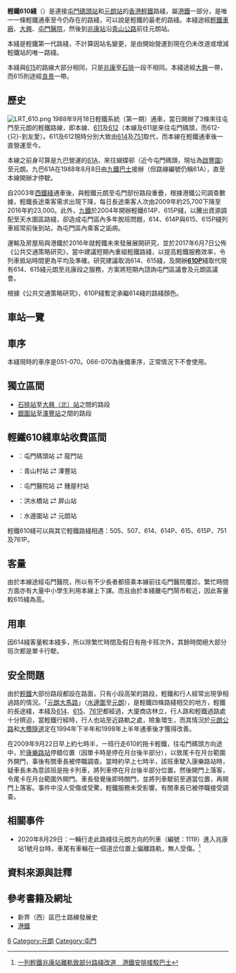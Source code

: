 {{Infobox rail system-route
| name        = 香港輕鐵610線
| native_name = {{lang|en|Hong Kong Light Rail Route 610}}
| color       = {{輕鐵顏色|610}}
| logo        = 
| logo_width  = 
| image       = File:20211103 075331 1133 1211 610 near Tai Hing North.jpg
| image_width = 
| image_alt   =
| caption     = [[輕鐵第五期列車|輕鐵第五期列車]]正駛進[[大興（北）站|大興北站]]（2021年11月）
| locale      = {{HKG}}[[屯門區|屯門區]]、[[元朗區|元朗區]]
| type        = [[輕軌運輸系統|輕軌運輸系統]]
| system      = [[香港輕鐵|香港輕鐵]]
| status      = 營運中
| start       = {{站|屯門碼頭}}
| end         = [[元朗站_(輕鐵)|元朗]]
| routes      = 
| character   = 地面、高架
| linelength  =
| tracklength =
| speed       = 最高70公里/小時
| tracks      = 2條
| stations    = 26個
| gauge       = {{標準軌}}
| minradius   = 
| maxgrade    = 
| elevation   = 
| electrification = [[直流電|直流電]] 750 V [[高架電纜|高架電纜]]
| block_signal = 
| signalling  = 
| depot       = [[港鐵屯門車廠|港鐵屯門車廠]]
| stock       = {{plainlist|
* [[輕鐵第一期列車|輕鐵第一期列車]]
* [[輕鐵第二期列車|輕鐵第二期列車]]
* [[輕鐵第三期列車|輕鐵第三期列車]]
* [[輕鐵第四期列車|輕鐵第四期列車]]
* [[輕鐵第五期列車|輕鐵第五期列車]]
}}
| fleet_size  = 1卡編組或2卡編組
| open        = {{start date and age|1988|9|18}}
| lastextension = 
| close       = 
| daily_ridership =
| owner       = [[九廣鐵路公司|九廣鐵路公司]]
| operator    = [[香港鐵路有限公司|香港鐵路有限公司]]
| website     =
| map         = {{香港輕鐵RDT/610|inline=yes}}
| map_state   = collapsed
}}
'''輕鐵610綫'''（{{lang-en|'''Light Rail Route 610'''}}）是連接[[屯門碼頭站|屯門碼頭站]]和[[元朗站_(輕鐵)|元朗站]]的[[香港輕鐵|香港輕鐵]]路綫，屬[[港鐵|港鐵]]一部分，是唯一一條輕鐵通車至今仍存在的路綫，可以說是輕鐵的最老的路綫。本綫途經[[輕鐵車廠站|輕鐵車廠]]、[[大興邨|大興]]、[[屯門醫院|屯門醫院]]，然後到[[兆康站_(輕鐵)|兆康站]]沿[[青山公路|青山公路]]前往元朗站。

本綫是輕鐵第一代路綫，不計算因站名變更，是由開始營運到現在仍未改道或增減輕鐵站的唯一路綫。

本綫與[[香港輕鐵615綫|615]]的路線大部分相同，只是[[兆康站_(輕鐵)|兆康]]至[[石排站|石排]]一段不相同。本綫途經[[大興邨|大興]]一帶，而615則途經[[良景邨|良景]]一帶。

==歷史==
[[File:LRT_610.png|thumb]]
1988年9月18日輕鐵系統（第一期）通車，當日開辦了3條來往屯門至元朗的輕鐵路線，即本線、[[香港輕鐵611綫|611]]及[[香港輕鐵612綫|612]]（本線及611是來往屯門碼頭，而612-{只}-到友愛）。611及612現時分別大致由[[香港輕鐵614綫|614]]及[[香港輕鐵751綫|751]]取代，而本線在輕鐵通車後一直營運至今。

本線之前身可算是九巴營運的[[九龍巴士61A線_(第一代)|61A]]，來往蝴蝶邨（近今屯門碼頭，現址為[[啟豐園|啟豐園]]）至元朗。九巴61A在1988年8月8日由[[九鐵巴士|九鐵巴士]]接辦（但路線編號仍稱61A），直至本線開辦才停駛。

自2003年[[西鐵綫|西鐵綫]]通車後，與輕鐵元朗至屯門部份路段重疊，根據港鐵公司調查數據，輕鐵長途乘客需求出現下降，每日長途乘客人次由2009年約25,700下降至2016年約23,000。此外，[[九鐵|九鐵]]於2004年開辦輕鐵614P、615P綫，以騰出資源調配至天水圍區路綫，卻造成屯門區內多年脫班問題，614、614P與615、615P綫列車經常前後到站，為屯門區內乘客之詬病。

運輸及房屋局與港鐵於2016年就輕鐵未來發展展開研究，並於2017年6月7日公佈《公共交通策略研究》，當中建議短期內重組輕鐵路綫，以提高輕鐵服務效率，令列車抵站時間更為平均及準確。研究建議取消614、615綫，及開辦'''[[610P|610P]]'''綫取代現有614、615綫元朗至兆康段之服務，方案將短期內諮詢屯門區議會及元朗區議會。

根據《公共交通策略研究》，610P綫暫定承繼614綫的路綫顏色。

==車站一覽==
{{港鐵車站列表/輕鐵610綫}}

==車序==
本綫現時的車序是051-070。066-070為後備車序，正常情況下不會使用。

==獨立區間==
*[[石排站|石排站]]至[[大興（北）站|大興（北）站]]之間的路段
*[[銀圍站|銀圍站]]至[[澤豐站|澤豐站]]之間的路段

==輕鐵610綫車站收費區間==
*{{港鐵路線標誌|第1收費區}}：屯門碼頭站 ⇄ 龍門站
*{{港鐵路線標誌|第2收費區}}：青山村站 ⇄ 澤豐站
*{{港鐵路線標誌|第3收費區}}：屯門醫院站 ⇄ 鍾屋村站
*{{港鐵路線標誌|第4收費區}}：洪水橋站 ⇄ 屏山站
*{{港鐵路線標誌|第5收費區}}：水邊圍站 ⇄ 元朗站

輕鐵610綫可以與其它輕鐵路綫相遇：505、507、614、614P、615、615P、751及761P。

==客量==
由於本線途經屯門醫院，所以有不少長者都搭乘本線前往屯門醫院覆診。繁忙時間方面亦有大量中小學生利用本線上下課。而且由於本綫離屯門鬧市較近，因此客量較615綫為高。

==用車==
因614綫客量較本綫多，所以除繁忙時間及假日有拖卡班次外，其餘時間絕大部分班次都是單卡行駛。

==安全問題==
由於[[香港輕鐵|輕鐵]]大部份路段都設在路面，只有小段高架的路段，輕鐵和行人經常出現爭相過路的情況。「[[青山公路#元朗段|元朗大馬路]]」（[[水邊圍站|水邊圍]]至[[元朗站_(輕鐵)|元朗]]），是輕鐵四條路綫相交的地方，輕鐵的長途綫，本綫及[[香港輕鐵614綫|614]]、[[香港輕鐵615綫|615]]、[[香港輕鐵761P綫|761P]]都經過，大廈商店林立，行人路和輕鐵過路處十分擠迫，當輕鐵行經時，行人也站至近路軌之處，險象環生，而其情況於[[元朗公路|元朗公路]]和[[大欖隧道|大欖隧道]]定在1994年下半年和1998年上半年通車後才獲得改善。

在2009年9月22日早上約七時半，一班行走610的拖卡輕鐵，往屯門碼頭方向途中，於[[康樂路站|康樂路站]]停錯位置（因單卡時是停在月台後半部分），以致尾卡在月台範圍外開門，事後有關車長被停職調查。當時約早上七時半，該班車駛入康樂路站時，疑車長未為意該班是拖卡列車，將列車停在月台後半部分位置，然後開門上落客，令尾卡在月台範圍外開門。車長發覺後即時關門，並將列車駛前至適當位置，再開門上落客。事件中沒人受傷或受驚，輕鐵服務未受影響。有關車長已被停職接受調查。

==相關事件==
*2020年8月29日：一輛行走此路綫往元朗方向的列車（編號：1119）進入兆康站1號月台時，車尾有車輪在一個道岔位置上偏離路軌，無人受傷。<ref>[https://news.rthk.hk/rthk/ch/component/k2/1546728-20200829.htm 一列輕鐵兆康站離軌致部分路綫改道　港鐵安排接駁巴士]</ref>

== 資料來源與註釋 ==
{{reflist}}{{noteFoot}}

==參考書籍及網址==
*新界（西）區巴士路線發展史
*[http://www.mtr.com.hk 港鐵]{{Wayback|url=http://www.mtr.com.hk/en/customer/main/index.html |date=20210726163007 }}

{{輕鐵路綫}}
{{港鐵系統|LRT}}
{{港鐵路綫及服務}}
{{港鐵公司於粵港澳大灣區經營的鐵路及交通業務}}
{{珠三角交通}}

[[Category:香港輕鐵路綫|6]]
[[Category:元朗|Category:元朗]]
[[Category:屯門|Category:屯門]]